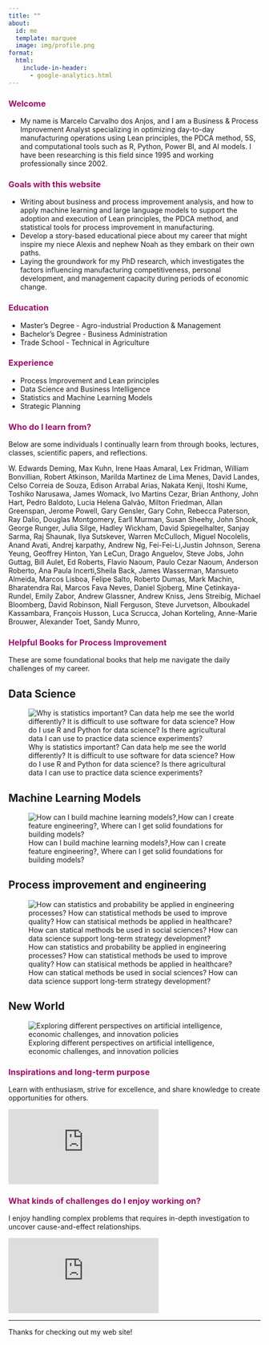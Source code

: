```yaml
---
title: ""
about:
  id: me
  template: marquee
  image: img/profile.png
format:
  html:
    include-in-header: 
      - google-analytics.html
---
```


### [**Welcome**]{style="color: #9D0F6A ;"}

-   My name is Marcelo Carvalho dos Anjos, and I am a Business & Process Improvement Analyst specializing in optimizing day-to-day manufacturing operations using Lean principles, the PDCA method, 5S, and computational tools such as R, Python, Power BI, and AI models. I have been researching is this field since 1995 and working professionally since 2002.

### [**Goals with this website**]{style="color: #9D0F6A ;"}

-   Writing about business and process improvement analysis, and how to apply machine learning and large language models to support the adoption and execution of Lean principles, the PDCA method, and statistical tools for process improvement in manufacturing.
-   Develop a story-based educational piece about my career that might inspire my niece Alexis and nephew Noah as they embark on their own paths.
-   Laying the groundwork for my PhD research, which investigates the factors influencing manufacturing competitiveness, personal development, and management capacity during periods of economic change.

### [**Education**]{style="color: #9D0F6A ;"}

-   Master's Degree - Agro-industrial Production & Management
-   Bachelor's Degree - Business Administration
-   Trade School - Technical in Agriculture

### [**Experience**]{style="color: #9D0F6A ;"}

-   Process Improvement and Lean principles
-   Data Science and Business Intelligence
-   Statistics and Machine Learning Models
-   Strategic Planning

### [**Who do I learn from?**]{style="color: #9D0F6A ;"}

Below are some individuals I continually learn from through books, lectures, classes, scientific papers, and reflections.

W. Edwards Deming, Max Kuhn, Irene Haas Amaral, Lex Fridman, William Bonvillian, Robert Atkinson, Marilda Martinez de Lima Menes, David Landes, Celso Correia de Souza, Edison Arrabal Arias, Nakata Kenji, Itoshi Kume, Toshiko Narusawa, James Womack, Ivo Martins Cezar, Brian Anthony, John Hart, Pedro Baldoto, Lucia Helena Galvão, Milton Friedman, Allan Greenspan, Jerome Powell, Gary Gensler, Gary Cohn, Rebecca Paterson, Ray Dalio, Douglas Montgomery, Earll Murman, Susan Sheehy, John Shook, George Runger, Julia Silge, Hadley Wickham, David Spiegelhalter, Sanjay Sarma, Raj Shaunak, Ilya Sutskever, Warren McCulloch, Miguel Nocolelis, Anand Avati, Andrej karpathy, Andrew Ng, Fei-Fei-Li,Justin Johnson, Serena Yeung, Geoffrey Hinton, Yan LeCun, Drago Anguelov, Steve Jobs, John Guttag, Bill Aulet, Ed Roberts, Flavio Naoum, Paulo Cezar Naoum, Anderson Roberto, Ana Paula Incerti,Sheila Back, James Wasserman, Mansueto Almeida, Marcos Lisboa, Felipe Salto, Roberto Dumas, Mark Machin, Bharatendra Rai, Marcos Fava Neves, Daniel Sjoberg, Mine Çetinkaya-Rundel, Emily Zabor, Andrew Glassner, Andrew Kniss, Jens Streibig, Michael Bloomberg, David Robinson, Niall Ferguson, Steve Jurvetson, Alboukadel Kassambara, François Husson, Luca Scrucca, Johan Korteling, Anne-Marie Brouwer, Alexander Toet, Sandy Munro,

### [**Helpful Books for Process Improvement**]{style="color: #9D0F6A ;"}

These are some foundational books that help me navigate the daily challenges of my career.

::: panel-tabset
## Data Science

![Why is statistics important? Can data help me see the world differently? It is difficult to use software for data science? How do I use R and Python for data science? Is there agricultural data I can use to practice data science experiments?](img/book_data_science.png)

## Machine Learning Models

![How can I build machine learning models?,How can I create feature engineering?, Where can I get solid foundations for building models?](img/book_feature_engineering.png)

## Process improvement and engineering

![How can statistics and probability be applied in engineering processes? How can statistical methods be used to improve quality? How can statisical methods be applied in healthcare? How can statical methods be used in social sciences? How can data science support long-term strategy development?](img/book_engineering.png)

## New World

![Exploring different perspectives on artificial intelligence, economic challenges, and innovation policies](img/book_future.png)
:::

### [**Inspirations and long-term purpose**]{style="color: #9D0F6A ;"}

Learn with enthusiasm, strive for excellence, and share knowledge to create opportunities for others.

<div class="video-container">
<iframe src="https://www.youtube.com/embed/twdg8415WH4?si=nrKzhvcBYseZcO9J" frameborder="0" allow="autoplay; encrypted-media" allowfullscreen></iframe>
</div>

### [**What kinds of challenges do I enjoy working on?**]{style="color: #9D0F6A ;"}

I enjoy handling complex problems that requires in-depth investigation to uncover cause-and-effect relationships.


<div class="video-container">
<iframe src="https://www.youtube.com/embed/_YwrI5SlS8Q?si=l5hkvvqPprCaa0NQ" frameborder="0" allow="autoplay; encrypted-media" allowfullscreen></iframe>
</div>

---

Thanks for checking out my web site!
